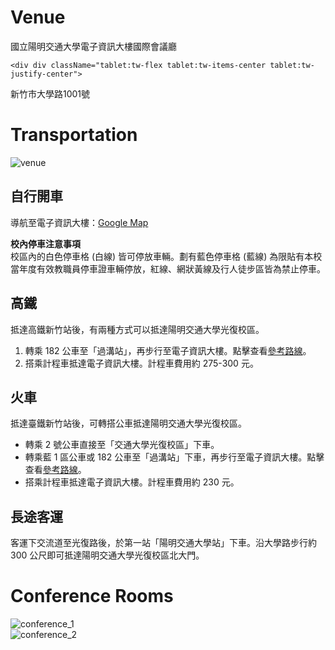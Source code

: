 
# Venue

<div className="tablet:tw-mb-5">
    <div div className="tablet:tw-flex tablet:tw-items-center tablet:tw-justify-center">
國立陽明交通大學電子資訊大樓國際會議廳  
    </div>

    <div div className="tablet:tw-flex tablet:tw-items-center tablet:tw-justify-center">
新竹市大學路1001號
    </div>
</div>

# Transportation

<div div className="tablet:tw-flex tablet:tw-items-center tablet:tw-justify-center">
  <Image
    className="tablet:tw-mr-5 tablet:tw-w-4/5 tablet:tw-mt-14"
    src={venueImg}
    alt="venue"
  />
</div>

## 自行開車

導航至電子資訊大樓：[Google Map](https://maps.app.goo.gl/MttEZQraQ3usSbj47?g_st=ic)

**校內停車注意事項**  
校區內的白色停車格 (白線) 皆可停放車輛。劃有藍色停車格 (藍線) 為限貼有本校當年度有效教職員停車證車輛停放，紅線、網狀黃線及行人徒步區皆為禁止停車。

## 高鐵

抵達高鐵新竹站後，有兩種方式可以抵達陽明交通大學光復校區。

1. 轉乘 182 公車至「過溝站」，再步行至電子資訊大樓。點擊查看[參考路線](https://maps.app.goo.gl/jKxZsBMHAJpbqr4i7)。  
2. 搭乘計程車抵達電子資訊大樓。計程車費用約 275-300 元。

## 火車

抵達臺鐵新竹站後，可轉搭公車抵達陽明交通大學光復校區。  

* 轉乘 2 號公車直接至「交通大學光復校區」下車。
* 轉乘藍 1 區公車或 182 公車至「過溝站」下車，再步行至電子資訊大樓。點擊查看[參考路線](https://maps.app.goo.gl/GU7nbFYjc5bPLJPD8)。  
* 搭乘計程車抵達電子資訊大樓。計程車費用約 230 元。

## 長途客運

客運下交流道至光復路後，於第一站「陽明交通大學站」下車。沿大學路步行約 300 公尺即可抵達陽明交通大學光復校區北大門。


# Conference Rooms

<div div className="tablet:tw-flex tablet:tw-items-center tablet:tw-justify-center">
  <Image
    className="tablet:tw-mr-5 tablet:tw-w-4/5 tablet:tw-mt-14"
    src={confImg1}
    alt="conference_1"
  />
</div>

<div div className="tablet:tw-flex tablet:tw-items-center tablet:tw-justify-center">
  <Image
    className="tablet:tw-mr-5 tablet:tw-w-4/5 tablet:tw-mt-14"
    src={confImg2}
    alt="conference_2"
  />
</div>




